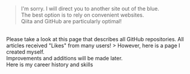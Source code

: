 > I'm sorry. I will direct you to another site out of the blue.<br />
The best option is to rely on convenient websites.<br />
Qiita and GitHub are particularly optimal!
<br />
<ProjectCard
  title="GitHub"
  link="https://github.com/istone-you/Description-of-each-repository/blob/main/README.md"
  bg="linear-gradient(to right, #662D8C 0%, #ED1E79 100%)"
>
  Please take a look at this page that describes all GitHub repositories.
</ProjectCard>
<ProjectCard
  title="Qiita"
  link="https://qiita.com/iStone"
  bg="linear-gradient(to right, #009245 0%, #FCEE21 100%)"
>
  All articles received "Likes" from many users!
</ProjectCard>
> However, here is a page I created myself. <br />
Improvements and additions will be made later.
<br />
<ProjectCard
  title="career"
  link="/career"
  bg="linear-gradient(to right, #D585FF 0%, #00FFEE 100%)"
>
  Here is my career history and skills
</ProjectCard>
